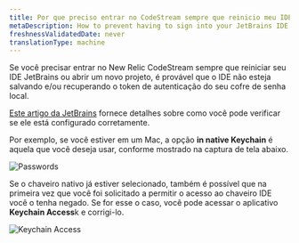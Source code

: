 ```yaml
---
title: Por que preciso entrar no CodeStream sempre que reinicio meu IDE JetBrains?
metaDescription: How to prevent having to sign into your JetBrains IDE every time you restart it.
freshnessValidatedDate: never
translationType: machine
---
```




Se você precisar entrar no New Relic CodeStream sempre que reiniciar seu IDE JetBrains ou abrir um novo projeto, é provável que o IDE não esteja salvando e/ou recuperando o token de autenticação do seu cofre de senha local.

[Este artigo da JetBrains](https://www.jetbrains.com/help/idea/reference-ide-settings-password-safe.html) fornece detalhes sobre como você pode verificar se ele está configurado corretamente.

Por exemplo, se você estiver em um Mac, a opção <DNT>**in native Keychain**</DNT> é aquela que você deseja usar, conforme mostrado na captura de tela abaixo.

<img
  alt="Passwords"
  src={codestreamJetbrainsPasswordKeychain}
/>

Se o chaveiro nativo já estiver selecionado, também é possível que na primeira vez que você foi solicitado a permitir o acesso ao chaveiro IDE você o tenha negado. Se for esse o caso, você pode acessar o aplicativo <DNT>**Keychain Access**</DNT>k e corrigi-lo.

<img
  alt="Keychain Access"
  src={codestreamIntellijKeychainAccess}
/>